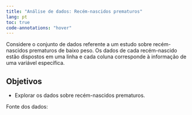 ```yaml
---
title: "Análise de dados: Recém-nascidos prematuros"
lang: pt
toc: true
code-annotations: "hover"
---
```


Considere o conjunto de dados referente a um estudo sobre recém-nascidos prematuros de baixo peso. Os dados de cada recém-nascido estão dispostos em uma linha e cada coluna corresponde à informação de uma variável específica.

## Objetivos

-   Explorar os dados sobre recém-nascidos prematuros.

Fonte dos dados:


